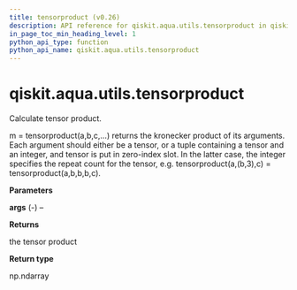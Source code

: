 ```yaml
---
title: tensorproduct (v0.26)
description: API reference for qiskit.aqua.utils.tensorproduct in qiskit v0.26
in_page_toc_min_heading_level: 1
python_api_type: function
python_api_name: qiskit.aqua.utils.tensorproduct
---
```


<span id="qiskit-aqua-utils-tensorproduct" />

# qiskit.aqua.utils.tensorproduct

<Function id="qiskit.aqua.utils.tensorproduct" isDedicatedPage={true} github="https://github.com/qiskit-community/qiskit-aqua/tree/stable/0.9/qiskit/aqua/utils/tensor_product.py" signature="tensorproduct(*args)">
  Calculate tensor product.

  m = tensorproduct(a,b,c,…) returns the kronecker product of its arguments. Each argument should either be a tensor, or a tuple containing a tensor and an integer, and tensor is put in zero-index slot. In the latter case, the integer specifies the repeat count for the tensor, e.g. tensorproduct(a,(b,3),c) = tensorproduct(a,b,b,b,c).

  **Parameters**

  **args** (*-*) –

  **Returns**

  the tensor product

  **Return type**

  np.ndarray
</Function>

